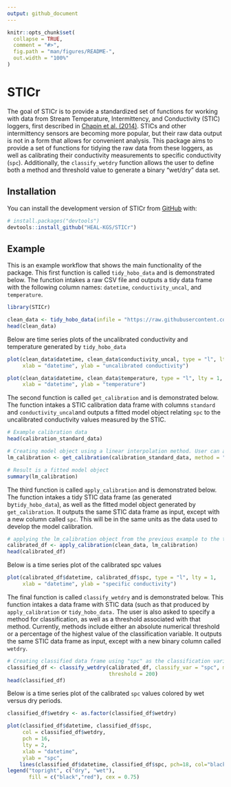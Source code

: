 ```yaml
---
output: github_document
---
```


<!-- README.md is generated from README.Rmd. Please edit that file -->

```r
knitr::opts_chunk$set(
  collapse = TRUE,
  comment = "#>",
  fig.path = "man/figures/README-",
  out.width = "100%"
)
```

# STICr

<!-- badges: start -->
<!-- badges: end -->

The goal of STICr is to provide a standardized set of functions for working with data from Stream Temperature, Intermittency, and Conductivity (STIC) loggers, first described in [Chapin et al. (2014)](http://onlinelibrary.wiley.com/doi/10.1002/2013WR015158/abstract). STICs and other intermittency sensors are becoming more popular, but their raw data output is not in a form that allows for convenient analysis. This package aims to provide a set of functions for tidying the raw data from these loggers, as well as calibrating their conductivity measurements to specific conductivity (`spc`). Additionally, the `classify_wetdry` function allows the user to define both a method and threshold value to generate a binary "wet/dry" data set.

## Installation

You can install the development version of STICr from [GitHub](https://github.com/HEAL-KGS/STICr) with:

``` r
# install.packages("devtools")
devtools::install_github("HEAL-KGS/STICr")
```

## Example

This is an example workflow that shows the main functionality of the package. This first function is called `tidy_hobo_data` and is demonstrated below. The function intakes a raw CSV file and outputs a tidy data frame with the following column names: `datetime`, `conductivity_uncal`, and `temperature`.

```r
library(STICr)

clean_data <- tidy_hobo_data(infile = "https://raw.githubusercontent.com/HEAL-KGS/STICr/main/data/raw_hobo_data.csv", outfile = FALSE)
head(clean_data)
```

Below are time series plots of the uncalibrated conductivity and temperature generated by `tidy_hobo_data`

```r
plot(clean_data$datetime, clean_data$conductivity_uncal, type = "l", lty = 1, 
     xlab = "datetime", ylab = "uncalibrated conductivity")

plot(clean_data$datetime, clean_data$temperature, type = "l", lty = 1, 
     xlab = "datetime", ylab = "temperature")
```

The second function is called `get_calibration` and is demonstrated below. The function intakes a STIC calibration data frame with columns `standard` and `conductivity_uncal`and outputs a fitted model object relating `spc` to the uncalibrated conductivity values measured by the STIC.

```r
# Example calibration data
head(calibration_standard_data)

# Creating model object using a linear interpolation method. User can also chose the "exponential" method
lm_calibration <- get_calibration(calibration_standard_data, method = "linear")

# Result is a fitted model object
summary(lm_calibration)
```

The third function is called `apply_calibration` and is demonstrated below. The function intakes a tidy STIC data frame (as generated by` tidy_hobo_data`), as well as the fitted model object generated by `get_calibration`. It outputs the same STIC data frame as input, except with a new column called `spc`. This will be in the same units as the data used to develop the model calibration.

```r
# applying the lm_calibration object from the previous example to the tidy data frame to generate the calibrated spc column
calibrated_df <- apply_calibration(clean_data, lm_calibration)
head(calibrated_df)
```

Below is a time series plot of the calibrated spc values

```r
plot(calibrated_df$datetime, calibrated_df$spc, type = "l", lty = 1, 
     xlab = "datetime", ylab = "specific conductivity")
```

The final function is called `classify_wetdry` and is demonstrated below. This function intakes a data frame with STIC data (such as that produced by `apply_calibration` or `tidy_hobo_data.` The user is also asked to specify a method for classification, as well as a threshold associated with that method. Currently, methods include either an absolute numerical threshold or a percentage of the highest value of the classification variable. It outputs the same STIC data frame as input, except with a new binary column called `wetdry`.

```r
# Creating classified data frame using "spc" as the classification variable, and an absolute threshold as the method for classification. The spc threshold chosen in this case is 200. 
classified_df <- classify_wetdry(calibrated_df, classify_var = "spc", method = "absolute",
                                 threshold = 200)
head(classified_df)
```

Below is a time series plot of the calibrated `spc` values colored by wet versus dry periods.

```r
classified_df$wetdry <- as.factor(classified_df$wetdry)

plot(classified_df$datetime, classified_df$spc,
     col = classified_df$wetdry,
     pch = 16, 
     lty = 2, 
     xlab = "datetime", 
     ylab = "spc", 
    lines(classified_df$datetime, classified_df$spc, pch=18, col="black", type="b", lty=2, lwd=2.0))
legend("topright", c("dry", "wet"), 
       fill = c("black","red"), cex = 0.75)
```
